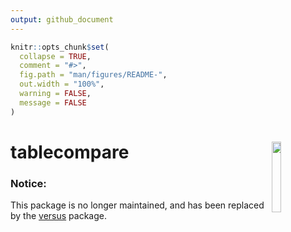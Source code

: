 ```yaml
---
output: github_document
---
```


<!-- README.md is generated from README.Rmd. Please edit that file -->

```r
knitr::opts_chunk$set(
  collapse = TRUE,
  comment = "#>",
  fig.path = "man/figures/README-",
  out.width = "100%",
  warning = FALSE,
  message = FALSE
)
```

# tablecompare <img id="logo" src="man/figures/logo.png" align="right" width="17%" height="17%" />

<!-- badges: start -->
<!-- badges: end -->

### Notice:
This package is no longer maintained, and has been replaced by the [versus](https://CRAN.R-project.org/package=versus) package.

